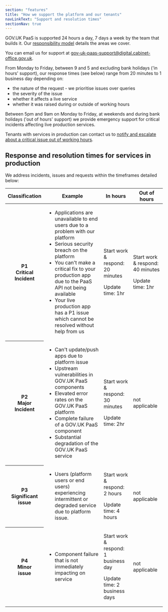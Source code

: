 ```yaml
---
section: "features"
title: "How we support the platform and our tenants"
navLinkText: "Support and resolution times"
sectionNav: true
---
```


GOV.UK PaaS is supported 24 hours a day, 7 days a week by the team that builds it. Our [responsibility model](https://docs.cloud.service.gov.uk/responsibility_model.html) details the areas we cover.

You can email us for support at [gov-uk-paas-support@digital.cabinet-office.gov.uk](mailto:gov-uk-paas-support@digital.cabinet-office.gov.uk).

From Monday to Friday, between 9 and 5 and excluding bank holidays ('in hours' support), our response times (see below) range from 20 minutes to 1 business day depending on:

-   the nature of the request - we prioritise issues over queries
-   the severity of the issue
-   whether it affects a live service
-   whether it was raised during or outside of working hours

Between 5pm and 9am on Monday to Friday, at weekends and during bank holidays ('out of hours' support) we provide emergency support for critical incidents affecting live production services.

Tenants with services in production can contact us to [notify and escalate about a critical issue out of working hours](/support).

## Response and resolution times for services in production

We address incidents, issues and requests within the timeframes detailed below:

<table className="govuk-table">
  <thead className="govuk-table__head">
    <tr className="govuk-table__row">
      <th className="govuk-table__cell">Classification</th>
      <th className="govuk-table__cell">Example</th>
      <th className="govuk-table__cell">In hours</th>
      <th className="govuk-table__cell">Out of hours</th>
    </tr>
  </thead>
  <tbody className="govuk-table__body">
    <tr className="govuk-table__row">
      <th scope="row" className="govuk-table__cell">P1<br/>Critical<br/>Incident</th>
      <td className="govuk-table__cell">
        <ul className="govuk-list govuk-list--bullet">
          <li className="govuk-body-s">Applications are unavailable to end users due to a problem with our platform</li>
          <li className="govuk-body-s">Serious security breach on the platform</li>
          <li className="govuk-body-s">You can't make a critical fix to your production app due to the PaaS API not being available</li>
          <li className="govuk-body-s">Your live production app has a P1 issue which cannot be resolved without help from us</li>
        </ul>
      </td>
      <td className="govuk-table__cell">
        <p className="govuk-body-s">Start work &amp; respond: 20 minutes</p>
        <p className="govuk-body-s">Update time: 1hr</p>
      </td>
      <td className="govuk-table__cell">
        <p className="govuk-body-s">Start work &amp; respond: 40 minutes</p>
        <p className="govuk-body-s">Update time: 1hr</p>
      </td>
    </tr>
    <tr className="govuk-table__row">
      <th scope="row" className="govuk-table__cell">P2<br/>Major<br/>Incident</th>
      <td className="govuk-table__cell">
        <ul className="govuk-list govuk-list--bullet">
          <li className="govuk-body-s">Can't update/push apps due to platform issue</li>
          <li className="govuk-body-s">Upstream vulnerabilities in GOV.UK PaaS components</li>
          <li className="govuk-body-s">Elevated error rates on the GOV.UK PaaS platform</li>
          <li className="govuk-body-s">Complete failure of a GOV.UK PaaS component</li>
          <li className="govuk-body-s">Substantial degradation of the GOV.UK PaaS service</li>
        </ul>
      </td>
      <td className="govuk-table__cell">
        <p className="govuk-body-s">Start work &amp; respond: 30 minutes</p>
        <p className="govuk-body-s">Update time: 2hr</p>
      </td>
      <td className="govuk-table__cell">
        <span className="govuk-visually-hidden">not applicable</span>
      </td>
    </tr>
    <tr className="govuk-table__row">
      <th scope="row" className="govuk-table__cell">P3<br/>Significant<br/>issue</th>
      <td className="govuk-table__cell">
        <ul className="govuk-list govuk-list--bullet">
          <li className="govuk-body-s">Users (platform users or end users) experiencing intermittent or degraded service due to platform issue.</li>
        </ul>
      </td>
      <td className="govuk-table__cell">
        <p className="govuk-body-s">Start work &amp; respond: 2 hours</p>
        <p className="govuk-body-s">Update time: 4 hours</p>
      </td>
      <td className="govuk-table__cell">
        <span className="govuk-visually-hidden">not applicable</span>
      </td>
    </tr>
    <tr className="govuk-table__row">
      <th scope="row" className="govuk-table__cell">P4<br/>Minor<br/>issue</th>
      <td className="govuk-table__cell">
        <ul className="govuk-list govuk-list--bullet">
          <li className="govuk-body-s">Component failure that is not immediately impacting on service</li>
        </ul>
      </td>
      <td className="govuk-table__cell">
        <p className="govuk-body-s">Start work &amp; respond: 1 business day</p>
        <p className="govuk-body-s">Update time: 2 business days</p>
      </td>
      <td className="govuk-table__cell">
        <span className="govuk-visually-hidden">not applicable</span>
      </td>
    </tr>
  </tbody>
</table>